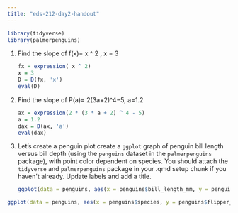 ```yaml
---
title: "eds-212-day2-handout"
---
```


```r
library(tidyverse)
library(palmerpenguins)
```

1.  Find the slope of f(x)= x \^ 2 , x = 3

    ```r
    fx = expression( x ^ 2)
    x = 3
    D = D(fx, 'x')
    eval(D)
    ```

2.  Find the slope of P(a)= 2(3a+2)^4−5, a=1.2

    ```r
    ax = expression(2 * (3 * a + 2) ^ 4 - 5)
    a = 1.2
    dax = D(ax, 'a')
    eval(dax)
    ```

3.  Let's create a penguin plot create a `ggplot` graph of penguin bill length versus bill depth (using the `penguins` dataset in the `palmerpenguins` package), with point color dependent on species. You should attach the `tidyverse` and `palmerpenguins` package in your .qmd setup chunk if you haven\'t already. Update labels and add a title.

    ```r
    ggplot(data = penguins, aes(x = penguins$bill_length_mm, y = penguins$bill_depth_mm, color = species)) + geom_point() + labs(x = "Bill Length in MM", y = "Bill Depth in MM", title = "Penguin Size in Length and Width by Species")
    ```

```r
ggplot(data = penguins, aes(x = penguins$species, y = penguins$flipper_length_mm, color = species)) + geom_jitter() + labs(x = "Species", y = "Flipper Length in MM", title = "Penguin Flipper Size by Species")
```
